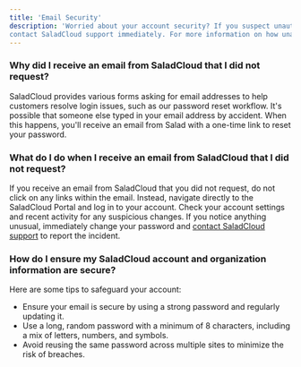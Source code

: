 ```yaml
---
title: 'Email Security'
description: 'Worried about your account security? If you suspect unauthorized access or attempts to access your SaladCloud account, 
contact SaladCloud support immediately. For more information on how unauthorized parties might try to gain access, continue reading below.'
---
```


### Why did I receive an email from SaladCloud that I did not request?

SaladCloud provides various forms asking for email addresses to help customers resolve login issues, such as our password reset workflow. 
It's possible that someone else typed in your email address by accident. When this happens, you'll receive an email from Salad with a one-time 
link to reset your password.

### What do I do when I receive an email from SaladCloud that I did not request?

If you receive an email from SaladCloud that you did not request, do not click on any links within the email. Instead, navigate directly to 
the SaladCloud Portal and log in to your account. Check your account settings and recent activity for any suspicious changes. If you notice 
anything unusual, immediately change your password and [contact SaladCloud support](mailto:cloud@salad.com) to report the incident.

### How do I ensure my SaladCloud account and organization information are secure?

Here are some tips to safeguard your account:

- Ensure your email is secure by using a strong password and regularly updating it.
- Use a long, random password with a minimum of 8 characters, including a mix of letters, numbers, and symbols.
- Avoid reusing the same password across multiple sites to minimize the risk of breaches.
